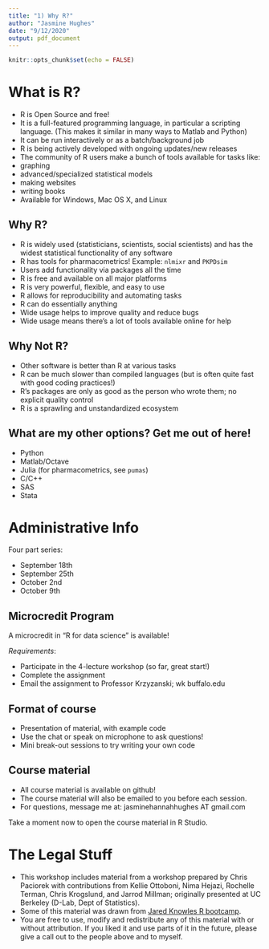 ```yaml
---
title: "1) Why R?"
author: "Jasmine Hughes"
date: "9/12/2020"
output: pdf_document
---
```


```r
knitr::opts_chunk$set(echo = FALSE)
```

# What is R?

*  R is Open Source and free!
*  It is a full-featured programming language, in particular a scripting language. (This makes it similar in many ways to Matlab and Python)
*  It can be run interactively or as a batch/background job
*  R is being actively developed with ongoing updates/new releases
*  The community of R users make a bunch of tools available for tasks like:
  + graphing
  + advanced/specialized statistical models
  + making websites
  + writing books
* Available for Windows, Mac OS X, and Linux

## Why R?

* R is widely used (statisticians, scientists, social scientists) and has the widest statistical functionality of any software
* R has tools for pharmacometrics! Example: `nlmixr` and `PKPDsim`
* Users add functionality via packages all the time
* R is free and available on all major platforms
* R is very powerful, flexible, and easy to use
* R allows for reproducibility and automating tasks
* R can do essentially anything
* Wide usage helps to improve quality and reduce bugs
* Wide usage means there's a lot of tools available online for help

## Why Not R?

* Other software is better than R at various tasks
* R can be much slower than compiled languages (but is often quite fast with good coding practices!)
* R's packages are only as good as the person who wrote them; no explicit quality control
* R is a sprawling and unstandardized ecosystem

## What are my other options? Get me out of here!

* Python
* Matlab/Octave
* Julia (for pharmacometrics, see `pumas`)
* C/C++
* SAS
* Stata

# Administrative Info

Four part series:

* September 18th
* September 25th
* October 2nd
* October 9th

## Microcredit Program
A microcredit in "R for data science" is available!

*Requirements*:

- Participate in the 4-lecture workshop (so far, great start!)
- Complete the assignment
- Email the assignment to Professor Krzyzanski; wk <AT> buffalo.edu

## Format of course

* Presentation of material, with example code
* Use the chat or speak on microphone to ask questions!
* Mini break-out sessions to try writing your own code

## Course material

* All course material is available on github!
* The course material will also be emailed to you before each session.
* For questions, message me at: jasminehannahhughes AT gmail.com

Take a moment now to open the course material in R Studio.


# The Legal Stuff
- This workshop includes material from a workshop prepared by Chris Paciorek with contributions from Kellie Ottoboni, Nima Hejazi, Rochelle Terman, Chris Krogslund, and Jarrod Millman; originally presented at UC Berkeley (D-Lab, Dept of Statistics).
- Some of this material was drawn from [Jared Knowles R bootcamp](http://jaredknowles.com/r-bootcamp/url).
- You are free to use, modify and redistribute any of this material with or without attribution. If you liked it and use parts of it in the future, please give a call out to the people above and to myself.

